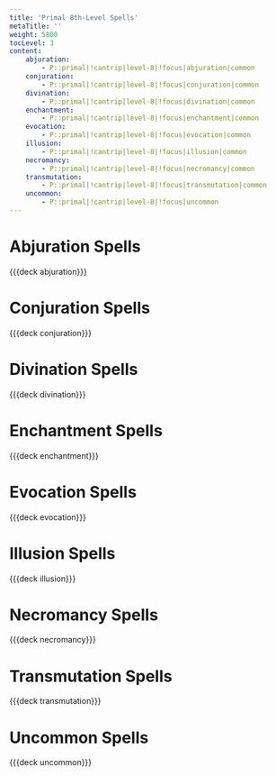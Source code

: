 ```yaml
---
title: 'Primal 8th-Level Spells'
metaTitle: ''
weight: 5800
tocLevel: 3
content:
    abjuration:
        - P::primal|!cantrip|level-8|!focus|abjuration|common
    conjuration:
        - P::primal|!cantrip|level-8|!focus|conjuration|common
    divination:
        - P::primal|!cantrip|level-8|!focus|divination|common
    enchantment:
        - P::primal|!cantrip|level-8|!focus|enchantment|common
    evocation:
        - P::primal|!cantrip|level-8|!focus|evocation|common
    illusion:
        - P::primal|!cantrip|level-8|!focus|illusion|common
    necromancy:
        - P::primal|!cantrip|level-8|!focus|necromancy|common
    transmutation:
        - P::primal|!cantrip|level-8|!focus|transmutation|common
    uncommon:
        - P::primal|!cantrip|level-8|!focus|uncommon
---
```


# Abjuration Spells

{{{deck abjuration}}}

# Conjuration Spells

{{{deck conjuration}}}

# Divination Spells

{{{deck divination}}}

# Enchantment Spells

{{{deck enchantment}}}

# Evocation Spells

{{{deck evocation}}}

# Illusion Spells

{{{deck illusion}}}

# Necromancy Spells

{{{deck necromancy}}}

# Transmutation Spells

{{{deck transmutation}}}

# Uncommon Spells

{{{deck uncommon}}}
